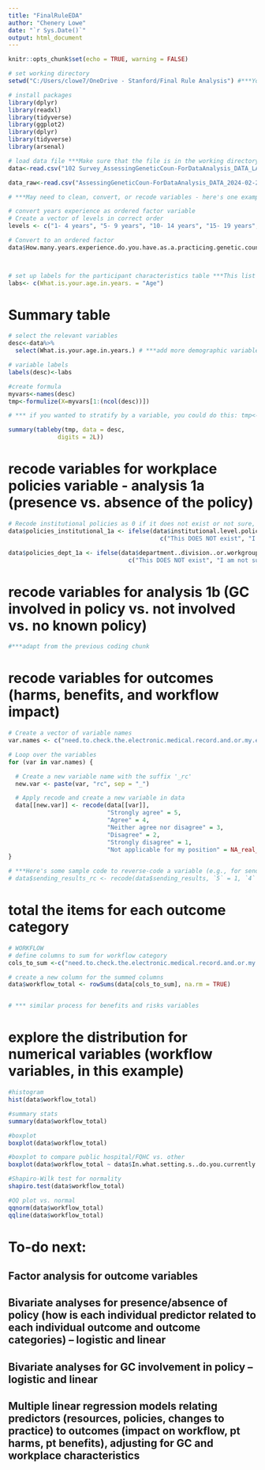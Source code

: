 ```yaml
---
title: "FinalRuleEDA"
author: "Chenery Lowe"
date: "`r Sys.Date()`"
output: html_document
---
```


```r
knitr::opts_chunk$set(echo = TRUE, warning = FALSE)

# set working directory
setwd("C:/Users/clowe7/OneDrive - Stanford/Final Rule Analysis") #***You'll want to change the working directory to reflect the location where your files are stored

# install packages
library(dplyr)
library(readxl)
library(tidyverse)
library(ggplot2)
library(dplyr)
library(tidyverse)
library(arsenal)

# load data file ***Make sure that the file is in the working directory that you set above; otherwise, you will need to specify the full pathway
data<-read.csv("102 Survey_AssessingGeneticCoun-ForDataAnalysis_DATA_LABELS_2024-02-06_1407 (1).csv")

data_raw<-read.csv("AssessingGeneticCoun-ForDataAnalysis_DATA_2024-02-25_1458.csv")

# ***May need to clean, convert, or recode variables - here's one example

# convert years experience as ordered factor variable
# Create a vector of levels in correct order
levels <- c("1- 4 years", "5- 9 years", "10- 14 years", "15- 19 years", "20- 24 years", "25- 29 years")

# Convert to an ordered factor
data$How.many.years.experience.do.you.have.as.a.practicing.genetic.counselor..round.to.the.nearest.year.. <- factor(data$How.many.years.experience.do.you.have.as.a.practicing.genetic.counselor..round.to.the.nearest.year.., levels = levels, ordered = TRUE)



# set up labels for the participant characteristics table ***This list isn't complete - add the rest of the variable names here
labs<- c(What.is.your.age.in.years. = "Age")

```

# Summary table
```r
# select the relevant variables
desc<-data%>%
  select(What.is.your.age.in.years.) # ***add more demographic variables

# variable labels
labels(desc)<-labs

#create formula
myvars<-names(desc)
tmp<-formulize(X=myvars[1:(ncol(desc))])

# *** if you wanted to stratify by a variable, you could do this: tmp<-formulize("***variable name", myvars[1:(ncol(desc))])

summary(tableby(tmp, data = desc,
              digits = 2L))


```
# recode variables for workplace policies variable - analysis 1a (presence vs. absence of the policy)
```r
# Recode institutional policies as 0 if it does not exist or not sure, NA if NA, and 1 if anything else
data$policies_institutional_1a <- ifelse(data$institutional.level.policies.for.results.notes.release. %in% 
                                           c("This DOES NOT exist", "I am not sure"), 0, ifelse(is.na(data$variable), NA, 1))

data$policies_dept_1a <- ifelse(data$department..division..or.workgroup.level.policies.for.results.notes.release. %in% 
                                  c("This DOES NOT exist", "I am not sure"), 0, ifelse(is.na(data$variable), NA, 1))

```


# recode variables for analysis 1b (GC involved in policy vs. not involved vs. no known policy)
```r
#***adapt from the previous coding chunk
```


# recode variables for outcomes (harms, benefits, and workflow impact)
```r
# Create a vector of variable names
var.names <- c("need.to.check.the.electronic.medical.record.and.or.my.email.more.frequently.") #add more variable names

# Loop over the variables
for (var in var.names) {

  # Create a new variable name with the suffix '_rc'
  new.var <- paste(var, "rc", sep = "_")

  # Apply recode and create a new variable in data
  data[[new.var]] <- recode(data[[var]], 
                            "Strongly agree" = 5, 
                            "Agree" = 4, 
                            "Neither agree nor disagree" = 3, 
                            "Disagree" = 2, 
                            "Strongly disagree" = 1,
                            "Not applicable for my position" = NA_real_)
}

# ***Here's some sample code to reverse-code a variable (e.g., for sending results variable) - may need to modify variable names: 
# data$sending_results_rc <- recode(data$sending_results, `5` = 1, `4` = 2, `3` = 3, `2` = 4, `1` = 5, .default = NA_real_)

```


# total the items for each outcome category
```r
# WORKFLOW
# define columns to sum for workflow category
cols_to_sum <-c("need.to.check.the.electronic.medical.record.and.or.my.email.more.frequently._rc") #***add the rest of the workflow variables

# create a new column for the summed columns
data$workflow_total <- rowSums(data[cols_to_sum], na.rm = TRUE)


# *** similar process for benefits and risks variables

```


# explore the distribution for numerical variables (workflow variables, in this example)
```r
#histogram
hist(data$workflow_total)

#summary stats
summary(data$workflow_total)

#boxplot
boxplot(data$workflow_total)

#boxplot to compare public hospital/FQHC vs. other
boxplot(data$workflow_total ~ data$In.what.setting.s..do.you.currently.work...select.all.that.apply...choice.Hospital.Medical.Facility..Public.or.Community.Based.Hospital..including.FQHC..)

#Shapiro-Wilk test for normality
shapiro.test(data$workflow_total)

#QQ plot vs. normal
qqnorm(data$workflow_total)
qqline(data$workflow_total)

```

# To-do next:

## Factor analysis for outcome variables

## Bivariate analyses for presence/absence of policy (how is each individual predictor related to each individual outcome and outcome categories) – logistic and linear

## Bivariate analyses for GC involvement in policy – logistic and linear

## Multiple linear regression models relating predictors (resources, policies, changes to practice) to outcomes (impact on workflow, pt harms, pt benefits), adjusting for GC and workplace characteristics